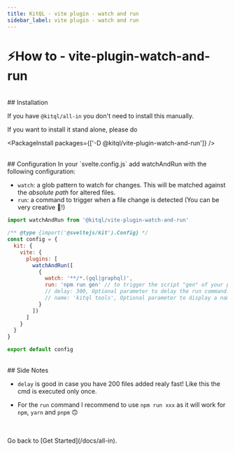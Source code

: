 ```yaml
---
title: KitQL - vite plugin - watch and run
sidebar_label: vite plugin - watch and run
---
```


# ⚡How to - vite-plugin-watch-and-run

<br />
## Installation

If you have `@kitql/all-in` you don't need to install this manually.

If you want to install it stand alone, please do

<PackageInstall packages={['-D @kitql/vite-plugin-watch-and-run']} />

<br />
## Configuration In your `svelte.config.js` add watchAndRun with the following configuration:

- `watch`: a glob pattern to watch for changes. This will be matched against the _absolute path_ for altered files.
- `run`: a command to trigger when a file change is detected (You can be very creative 🥳!)

```js
import watchAndRun from '@kitql/vite-plugin-watch-and-run'

/** @type {import('@sveltejs/kit').Config} */
const config = {
  kit: {
    vite: {
      plugins: [
        watchAndRun([
          {
            watch: '**/*.(gql|graphql)',
            run: 'npm run gen' // to trigger the script "gen" of your package.json
            // delay: 300, Optional parameter to delay the run command.
            // name: 'kitql tools', Optional parameter to display a name in the terminal
          }
        ])
      ]
    }
  }
}

export default config
```

<br />
## Side Notes

- `delay` is good in case you have 200 files added realy fast! Like this the cmd is executed only once.

- For the `run` command I recommend to use `npm run xxx` as it will work for `npm`, `yarn` and `pnpm` 🙃

<br />
<br />
Go back to [Get Started](/docs/all-in).
